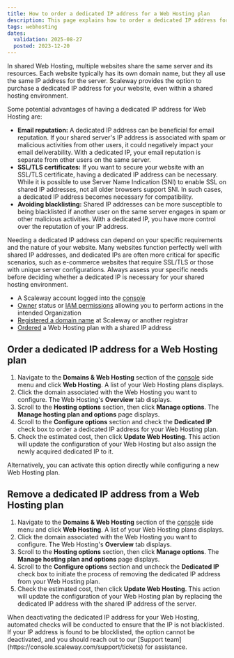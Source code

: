 ```yaml
---
title: How to order a dedicated IP address for a Web Hosting plan
description: This page explains how to order a dedicated IP address for a Scaleway Web Hosting plan.
tags: webhosting
dates:
  validation: 2025-08-27
  posted: 2023-12-20
---
```



In shared Web Hosting, multiple websites share the same server and its resources. Each website typically has its own domain name, but they all use the same IP address for the server. Scaleway provides the option to purchase a dedicated IP address for your website, even within a shared hosting environment.

Some potential advantages of having a dedicated IP address for Web Hosting are:

* **Email reputation:** A dedicated IP address can be beneficial for email reputation. If your shared server's IP address is associated with spam or malicious activities from other users, it could negatively impact your email deliverability. With a dedicated IP, your email reputation is separate from other users on the same server.
* **SSL/TLS certificates:** If you want to secure your website with an SSL/TLS certificate, having a dedicated IP address can be necessary. While it is possible to use Server Name Indication (SNI) to enable SSL on shared IP addresses, not all older browsers support SNI. In such cases, a dedicated IP address becomes necessary for compatibility.
* **Avoiding blacklisting:** Shared IP addresses can be more susceptible to being blacklisted if another user on the same server engages in spam or other malicious activities. With a dedicated IP, you have more control over the reputation of your IP address.

<Message type="note">
  Needing a dedicated IP address can depend on your specific requirements and the nature of your website. Many websites function perfectly well with shared IP addresses, and dedicated IPs are often more critical for specific scenarios, such as e-commerce websites that require SSL/TLS or those with unique server configurations.
  Always assess your specific needs before deciding whether a dedicated IP is necessary for your shared hosting environment.
</Message>

<Requirements />

- A Scaleway account logged into the [console](https://console.scaleway.com)
- [Owner](/iam/concepts/#owner) status or [IAM permissions](/iam/concepts/#permission) allowing you to perform actions in the intended Organization
- [Registered a domain name](/domains-and-dns/how-to/register-internal-domain/) at Scaleway or another registrar
- [Ordered](/webhosting/how-to/order-webhosting/) a Web Hosting plan with a shared IP address

## Order a dedicated IP address for a Web Hosting plan

1. Navigate to the **Domains & Web Hosting** section of the [console](https://console.scaleway.com/) side menu and click **Web Hosting**. A list of your Web Hosting plans displays.
2. Click the domain associated with the Web Hosting you want to configure. The Web Hosting's **Overview** tab displays.
3. Scroll to the **Hosting options** section, then click **Manage options**. The **Manage hosting plan and options** page displays.
4. Scroll to the **Configure options** section and check the **Dedicated IP** check box to order a dedicated IP address for your Web Hosting plan.
5. Check the estimated cost, then click **Update Web Hosting**. This action will update the configuration of your Web Hosting but also assign the newly acquired dedicated IP to it.

<Message type="tip">
  Alternatively, you can activate this option directly while configuring a new Web Hosting plan.
</Message>

## Remove a dedicated IP address from a Web Hosting plan

1. Navigate to the **Domains & Web Hosting** section of the [console](https://console.scaleway.com/) side menu and click **Web Hosting**. A list of your Web Hosting plans displays.
2. Click the domain associated with the Web Hosting you want to configure. The Web Hosting's **Overview** tab displays.
3. Scroll to the **Hosting options** section, then click **Manage options**. The **Manage hosting plan and options** page displays.
4. Scroll to the **Configure options** section and uncheck the **Dedicated IP** check box to initiate the process of removing the dedicated IP address from your Web Hosting plan.
5. Check the estimated cost, then click **Update Web Hosting**. This action will update the configuration of your Web Hosting plan by replacing the dedicated IP address with the shared IP address of the server.

<Message type="important">
  When deactivating the dedicated IP address for your Web Hosting, automated checks will be conducted to ensure that the IP is not blacklisted.
  If your IP address is found to be blocklisted, the option cannot be deactivated, and you should reach out to our [Support team](https://console.scaleway.com/support/tickets) for assistance.
</Message>



